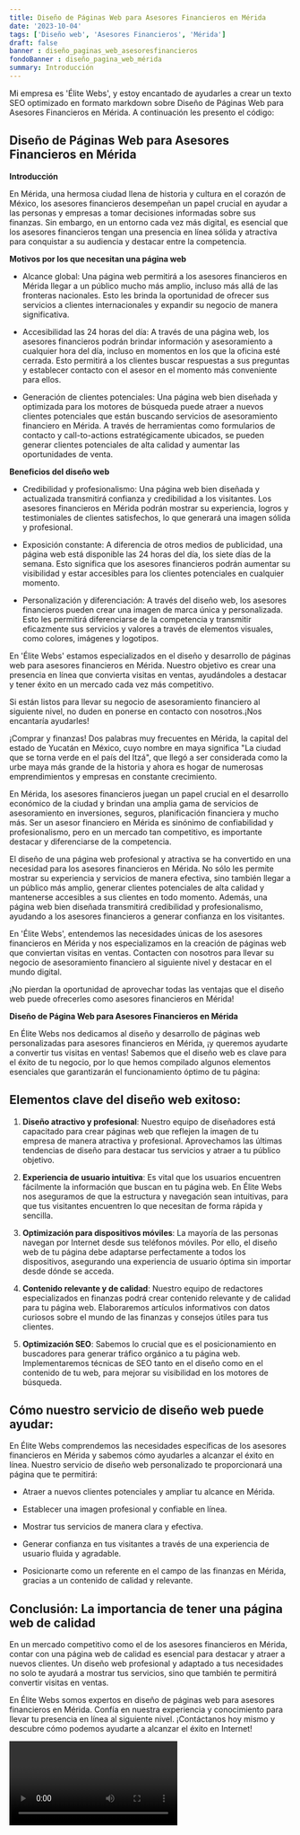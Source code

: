 ```yaml
---
title: Diseño de Páginas Web para Asesores Financieros en Mérida
date: '2023-10-04'
tags: ['Diseño web', 'Asesores Financieros', 'Mérida']
draft: false
banner : diseño_paginas_web_asesoresfinancieros
fondoBanner : diseño_pagina_web_mérida
summary: Introducción
---
```


Mi empresa es 'Élite Webs', y estoy encantado de ayudarles a crear un texto SEO optimizado en formato markdown sobre Diseño de Páginas Web para Asesores Financieros en Mérida. A continuación les presento el código:

## Diseño de Páginas Web para Asesores Financieros en Mérida

**Introducción**

En Mérida, una hermosa ciudad llena de historia y cultura en el corazón de México, los asesores financieros desempeñan un papel crucial en ayudar a las personas y empresas a tomar decisiones informadas sobre sus finanzas. Sin embargo, en un entorno cada vez más digital, es esencial que los asesores financieros tengan una presencia en línea sólida y atractiva para conquistar a su audiencia y destacar entre la competencia.

**Motivos por los que necesitan una página web**

- Alcance global: Una página web permitirá a los asesores financieros en Mérida llegar a un público mucho más amplio, incluso más allá de las fronteras nacionales. Esto les brinda la oportunidad de ofrecer sus servicios a clientes internacionales y expandir su negocio de manera significativa.

- Accesibilidad las 24 horas del día: A través de una página web, los asesores financieros podrán brindar información y asesoramiento a cualquier hora del día, incluso en momentos en los que la oficina esté cerrada. Esto permitirá a los clientes buscar respuestas a sus preguntas y establecer contacto con el asesor en el momento más conveniente para ellos.

- Generación de clientes potenciales: Una página web bien diseñada y optimizada para los motores de búsqueda puede atraer a nuevos clientes potenciales que están buscando servicios de asesoramiento financiero en Mérida. A través de herramientas como formularios de contacto y call-to-actions estratégicamente ubicados, se pueden generar clientes potenciales de alta calidad y aumentar las oportunidades de venta.

**Beneficios del diseño web**

- Credibilidad y profesionalismo: Una página web bien diseñada y actualizada transmitirá confianza y credibilidad a los visitantes. Los asesores financieros en Mérida podrán mostrar su experiencia, logros y testimoniales de clientes satisfechos, lo que generará una imagen sólida y profesional.

- Exposición constante: A diferencia de otros medios de publicidad, una página web está disponible las 24 horas del día, los siete días de la semana. Esto significa que los asesores financieros podrán aumentar su visibilidad y estar accesibles para los clientes potenciales en cualquier momento. 

- Personalización y diferenciación: A través del diseño web, los asesores financieros pueden crear una imagen de marca única y personalizada. Esto les permitirá diferenciarse de la competencia y transmitir eficazmente sus servicios y valores a través de elementos visuales, como colores, imágenes y logotipos.

En 'Élite Webs' estamos especializados en el diseño y desarrollo de páginas web para asesores financieros en Mérida. Nuestro objetivo es crear una presencia en línea que convierta visitas en ventas, ayudándoles a destacar y tener éxito en un mercado cada vez más competitivo.

Si están listos para llevar su negocio de asesoramiento financiero al siguiente nivel, no duden en ponerse en contacto con nosotros.¡Nos encantaría ayudarles!

¡Comprar y finanzas! Dos palabras muy frecuentes en Mérida, la capital del estado de Yucatán en México, cuyo nombre en maya significa "La ciudad que se torna verde en el país del Itzá", que llegó a ser considerada como la urbe maya más grande de la historia y ahora es hogar de numerosas emprendimientos y empresas en constante crecimiento.

En Mérida, los asesores financieros juegan un papel crucial en el desarrollo económico de la ciudad y brindan una amplia gama de servicios de asesoramiento en inversiones, seguros, planificación financiera y mucho más. Ser un asesor financiero en Mérida es sinónimo de confiabilidad y profesionalismo, pero en un mercado tan competitivo, es importante destacar y diferenciarse de la competencia.

El diseño de una página web profesional y atractiva se ha convertido en una necesidad para los asesores financieros en Mérida. No sólo les permite mostrar su experiencia y servicios de manera efectiva, sino también llegar a un público más amplio, generar clientes potenciales de alta calidad y mantenerse accesibles a sus clientes en todo momento. Además, una página web bien diseñada transmitirá credibilidad y profesionalismo, ayudando a los asesores financieros a generar confianza en los visitantes.

En 'Élite Webs', entendemos las necesidades únicas de los asesores financieros en Mérida y nos especializamos en la creación de páginas web que conviertan visitas en ventas. Contacten con nosotros para llevar su negocio de asesoramiento financiero al siguiente nivel y destacar en el mundo digital.

¡No pierdan la oportunidad de aprovechar todas las ventajas que el diseño web puede ofrecerles como asesores financieros en Mérida!

<GifSeo />

<Cta />

**Diseño de Página Web para Asesores Financieros en Mérida**

En Élite Webs nos dedicamos al diseño y desarrollo de páginas web personalizadas para asesores financieros en Mérida, ¡y queremos ayudarte a convertir tus visitas en ventas! Sabemos que el diseño web es clave para el éxito de tu negocio, por lo que hemos compilado algunos elementos esenciales que garantizarán el funcionamiento óptimo de tu página:

## Elementos clave del diseño web exitoso:

1. **Diseño atractivo y profesional**: Nuestro equipo de diseñadores está capacitado para crear páginas web que reflejen la imagen de tu empresa de manera atractiva y profesional. Aprovechamos las últimas tendencias de diseño para destacar tus servicios y atraer a tu público objetivo.

2. **Experiencia de usuario intuitiva**: Es vital que los usuarios encuentren fácilmente la información que buscan en tu página web. En Élite Webs nos aseguramos de que la estructura y navegación sean intuitivas, para que tus visitantes encuentren lo que necesitan de forma rápida y sencilla.

3. **Optimización para dispositivos móviles**: La mayoría de las personas navegan por Internet desde sus teléfonos móviles. Por ello, el diseño web de tu página debe adaptarse perfectamente a todos los dispositivos, asegurando una experiencia de usuario óptima sin importar desde dónde se acceda.

4. **Contenido relevante y de calidad**: Nuestro equipo de redactores especializados en finanzas podrá crear contenido relevante y de calidad para tu página web. Elaboraremos artículos informativos con datos curiosos sobre el mundo de las finanzas y consejos útiles para tus clientes.

5. **Optimización SEO**: Sabemos lo crucial que es el posicionamiento en buscadores para generar tráfico orgánico a tu página web. Implementaremos técnicas de SEO tanto en el diseño como en el contenido de tu web, para mejorar su visibilidad en los motores de búsqueda.

## Cómo nuestro servicio de diseño web puede ayudar:

En Élite Webs comprendemos las necesidades específicas de los asesores financieros en Mérida y sabemos cómo ayudarles a alcanzar el éxito en línea. Nuestro servicio de diseño web personalizado te proporcionará una página que te permitirá:

- Atraer a nuevos clientes potenciales y ampliar tu alcance en Mérida.

- Establecer una imagen profesional y confiable en línea.

- Mostrar tus servicios de manera clara y efectiva.

- Generar confianza en tus visitantes a través de una experiencia de usuario fluida y agradable.

- Posicionarte como un referente en el campo de las finanzas en Mérida, gracias a un contenido de calidad y relevante.

## Conclusión: La importancia de tener una página web de calidad

En un mercado competitivo como el de los asesores financieros en Mérida, contar con una página web de calidad es esencial para destacar y atraer a nuevos clientes. Un diseño web profesional y adaptado a tus necesidades no solo te ayudará a mostrar tus servicios, sino que también te permitirá convertir visitas en ventas.

En Élite Webs somos expertos en diseño de páginas web para asesores financieros en Mérida. Confía en nuestra experiencia y conocimiento para llevar tu presencia en línea al siguiente nivel. ¡Contáctanos hoy mismo y descubre cómo podemos ayudarte a alcanzar el éxito en Internet!

<Video />

<CtaBot job='Asesores Financieros' city='Mérida'/>

<Gmaps query='Mérida+españa+maps' />